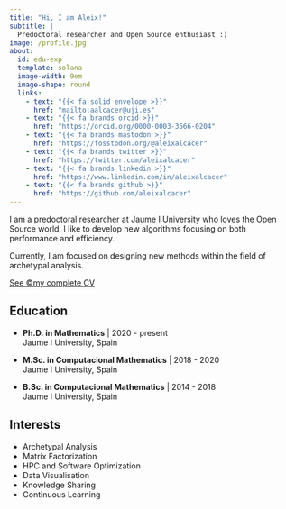 ```yaml
---
title: "Hi, I am Aleix!"
subtitle: |
  Predoctoral researcher and Open Source enthusiast :)
image: /profile.jpg
about:
  id: edu-exp
  template: solana
  image-width: 9em
  image-shape: round
  links:
    - text: "{{< fa solid envelope >}}"
      href: "mailto:aalcacer@uji.es"
    - text: "{{< fa brands orcid >}}"
      href: "https://orcid.org/0000-0003-3566-0204"
    - text: "{{< fa brands mastodon >}}"
      href: "https://fosstodon.org/@aleixalcacer"
    - text: "{{< fa brands twitter >}}"
      href: "https://twitter.com/aleixalcacer"
    - text: "{{< fa brands linkedin >}}"
      href: "https://www.linkedin.com/in/aleixalcacer"
    - text: "{{< fa brands github >}}"
      href: "https://github.com/aleixalcacer"
---
```


::: {#edu-exp}
:::

I am a predoctoral researcher at Jaume I University who loves the Open Source world. I like to develop new algorithms focusing on both performance and efficiency. 

Currently, I am focused on designing new methods within the field of archetypal analysis.

<a type="button" class="btn btn-outline-dark" href="cv.pdf">
  See ©my complete CV
</a>

::: {.grid}

::: {.g-col-12 .g-col-md-8 style="text-align: left;"}
## Education

- **Ph.D. in Mathematics** | 2020 - present  
  Jaume I University, Spain

- **M.Sc. in Computacional Mathematics** | 2018 - 2020  
  Jaume I University, Spain

- **B.Sc. in Computacional Mathematics** | 2014 - 2018  
  Jaume I University, Spain
:::

::: {.g-col-12 .g-col-md-4 style="text-align: left;"}
## Interests

- Archetypal Analysis
- Matrix Factorization
- HPC and Software Optimization
- Data Visualisation
- Knowledge Sharing
- Continuous Learning
:::

:::